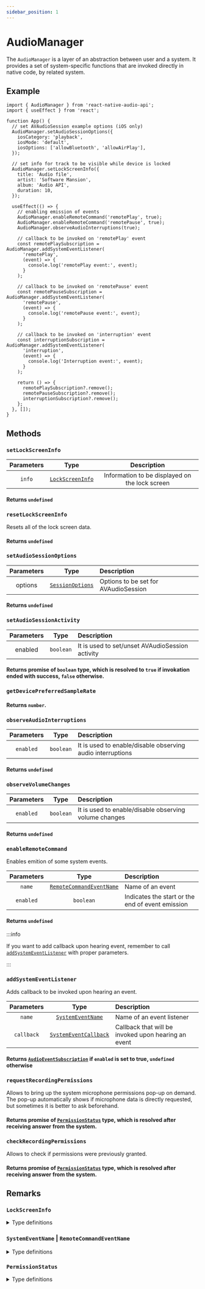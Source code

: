 ```yaml
---
sidebar_position: 1
---
```



# AudioManager

The `AudioManager` is a layer of an abstraction between user and a system.
It provides a set of system-specific functions that are invoked directly in native code, by related system.

## Example

```tsx
import { AudioManager } from 'react-native-audio-api';
import { useEffect } from 'react';

function App() {
  // set AVAudioSession example options (iOS only)
  AudioManager.setAudioSessionOptions({
    iosCategory: 'playback',
    iosMode: 'default',
    iosOptions: ['allowBluetooth', 'allowAirPlay'],
  });

  // set info for track to be visible while device is locked
  AudioManager.setLockScreenInfo({
    title: 'Audio file',
    artist: 'Software Mansion',
    album: 'Audio API',
    duration: 10,
  });

  useEffect(() => {
    // enabling emission of events
    AudioManager.enableRemoteCommand('remotePlay', true);
    AudioManager.enableRemoteCommand('remotePause', true);
    AudioManager.observeAudioInterruptions(true);

    // callback to be invoked on 'remotePlay' event
    const remotePlaySubscription = AudioManager.addSystemEventListener(
      'remotePlay',
      (event) => {
        console.log('remotePlay event:', event);
      }
    );

    // callback to be invoked on 'remotePause' event
    const remotePauseSubscription = AudioManager.addSystemEventListener(
      'remotePause',
      (event) => {
        console.log('remotePause event:', event);
      }
    );

    // callback to be invoked on 'interruption' event
    const interruptionSubscription = AudioManager.addSystemEventListener(
      'interruption',
      (event) => {
        console.log('Interruption event:', event);
      }
    );

    return () => {
      remotePlaySubscription?.remove();
      remotePauseSubscription?.remove();
      interruptionSubscription?.remove();
    };
  }, []);
}
```

## Methods

### `setLockScreenInfo`

| Parameters |                           Type                           |                  Description                   |
| :--------: | :------------------------------------------------------: | :--------------------------------------------: |
|   `info`   | [`LockScreenInfo`](/system/audio-manager#lockscreeninfo) | Information to be displayed on the lock screen |

#### Returns `undefined`

### `resetLockScreenInfo`

Resets all of the lock screen data.

#### Returns `undefined`

### `setAudioSessionOptions` <OnlyiOS />

| Parameters |                           Type                           | Description                          |
| :--------: | :------------------------------------------------------: | :----------------------------------- |
|  options   | [`SessionOptions`](/system/audio-manager#sessionoptions) | Options to be set for AVAudioSession |

#### Returns `undefined`

### `setAudioSessionActivity` <OnlyiOS />

| Parameters |   Type    | Description                                     |
| :--------: | :-------: | :---------------------------------------------- |
|  enabled   | `boolean` | It is used to set/unset AVAudioSession activity |

#### Returns promise of `boolean` type, which is resolved to `true` if invokation ended with success, `false` otherwise.

### `getDevicePreferredSampleRate`

#### Returns `number`.

### `observeAudioInterruptions`

| Parameters |   Type    | Description                                                |
| :--------: | :-------: | :--------------------------------------------------------- |
| `enabled`  | `boolean` | It is used to enable/disable observing audio interruptions |

#### Returns `undefined`

### `observeVolumeChanges`

| Parameters |   Type    | Description                                           |
| :--------: | :-------: | :---------------------------------------------------- |
| `enabled`  | `boolean` | It is used to enable/disable observing volume changes |

#### Returns `undefined`

### `enableRemoteCommand`

Enables emition of some system events.

| Parameters |                                           Type                                            | Description                                      |
| :--------: | :---------------------------------------------------------------------------------------: | :----------------------------------------------- |
|   `name`   | [`RemoteCommandEventName`](/system/audio-manager#systemeventname--remotecommandeventname) | Name of an event                                 |
| `enabled`  |                                         `boolean`                                         | Indicates the start or the end of event emission |

#### Returns `undefined`

:::info

If you want to add callback upon hearing event, remember to call [`addSystemEventListener`](/system/audio-manager#addsystemeventlistener)
with proper parameters.

:::

### `addSystemEventListener`

Adds callback to be invoked upon hearing an event.

| Parameters |                                          Type                                          | Description                                         |
| :--------: | :------------------------------------------------------------------------------------: | :-------------------------------------------------- |
|   `name`   |   [`SystemEventName`](/system/audio-manager#systemeventname--remotecommandeventname)   | Name of an event listener                           |
| `callback` | [`SystemEventCallback`](/system/audio-manager#systemeventname--remotecommandeventname) | Callback that will be invoked upon hearing an event |

#### Returns [`AudioEventSubscription`](/system/audio-manager#audioeventsubscription) if `enabled` is set to true, `undefined` otherwise

### `requestRecordingPermissions`

Allows to bring up the system microphone permissions pop-up on demand. The pop-up automatically shows if microphone data
is directly requested, but sometimes it is better to ask beforehand.

#### Returns promise of [`PermissionStatus`](/system/audio-manager#permissionstatus) type, which is resolved after receiving answer from the system.

### `checkRecordingPermissions`

Allows to check if permissions were previously granted.

#### Returns promise of [`PermissionStatus`](/system/audio-manager#permissionstatus) type, which is resolved after receiving answer from the system.

## Remarks

### `LockScreenInfo`

<details>
<summary>Type definitions</summary>
```typescript
interface BaseLockScreenInfo {
  [key: string]: string | boolean | number | undefined;
}

//state_playing if track is played, state_paused otherwise
type MediaState = 'state_playing' | 'state_paused';

interface LockScreenInfo extends BaseLockScreenInfo {
title?: string; //title of the track
artwork?: string; //uri to the artwork
artist?: string; //name of the artist
album?: string; //name of the album
duration?: number; //duration in seconds
description?: string; // android only, description of the track
state?: MediaState;
speed?: number; //playback rate
elapsedTime?: number; //elapsed time of an audio in seconds
}

````
</details>

### `SessionOptions`

<details>
<summary>Type definitions</summary>
```typescript
type IOSCategory =
  | 'record'
  | 'ambient'
  | 'playback'
  | 'multiRoute'
  | 'soloAmbient'
  | 'playAndRecord';

type IOSMode =
  | 'default'
  | 'gameChat'
  | 'videoChat'
  | 'voiceChat'
  | 'measurement'
  | 'voicePrompt'
  | 'spokenAudio'
  | 'moviePlayback'
  | 'videoRecording';

type IOSOption =
  | 'duckOthers'
  | 'allowAirPlay'
  | 'mixWithOthers'
  | 'allowBluetooth'
  | 'defaultToSpeaker'
  | 'allowBluetoothA2DP'
  | 'overrideMutedMicrophoneInterruption'
  | 'interruptSpokenAudioAndMixWithOthers';

interface SessionOptions {
  iosMode?: IOSMode;
  iosOptions?: IOSOption[];
  iosCategory?: IOSCategory;
}
````

</details>

### `SystemEventName` | `RemoteCommandEventName`

<details>
<summary>Type definitions</summary>
```typescript
interface EventEmptyType {}

interface EventTypeWithValue {
value: number;
}

interface OnInterruptionEventType {
type: 'ended' | 'began'; //if interruption event has started or ended
shouldResume: boolean; //if we should resume playing after interruption
}

interface OnRouteChangeEventType {
reason:
| 'Unknown'
| 'Override'
| 'CategoryChange'
| 'WakeFromSleep'
| 'NewDeviceAvailable'
| 'OldDeviceUnavailable'
| 'ConfigurationChange'
| 'NoSuitableRouteForCategory';
}

// visit https://developer.apple.com/documentation/mediaplayer/mpremotecommandcenter?language=objc
// for further info
interface RemoteCommandEvents {
remotePlay: EventEmptyType;
remotePause: EventEmptyType;
remoteStop: EventEmptyType;
remoteTogglePlayPause: EventEmptyType; // iOS only
remoteChangePlaybackRate: EventTypeWithValue;
remoteNextTrack: EventEmptyType;
remotePreviousTrack: EventEmptyType;
remoteSkipForward: EventTypeWithValue;
remoteSkipBackward: EventTypeWithValue; // iOS only
remoteSeekForward: EventEmptyType; // iOS only
remoteSeekBackward: EventEmptyType;
remoteChangePlaybackPosition: EventTypeWithValue;
}

type SystemEvents = RemoteCommandEvents & {
volumeChange: EventTypeWithValue; //triggered when volume level is changed
interruption: OnInterruptionEventType; //triggered when f.e. some app wants to play music when we are playing
routeChange: OnRouteChangeEventType; //change of output f.e. from speaker to headphones, events are always emitted!
};

type RemoteCommandEventName = keyof RemoteCommandEvents;
type SystemEventName = keyof SystemEvents;
type SystemEventCallback<Name extends SystemEventName> = (
event: SystemEvents[Name]
) => void;

````
</details>


### `AudioEventSubscription`

<details>
<summary>Type definitions</summary>
```typescript
class AudioEventSubscription {
  private readonly audioEventEmitter: AudioEventEmitter;
  private readonly eventName: AudioEventName;
  /** @internal */
  public readonly subscriptionId: string;

  constructor(
    subscriptionId: string,
    eventName: AudioEventName,
    audioEventEmitter: AudioEventEmitter
  ) {
    this.subscriptionId = subscriptionId;
    this.eventName = eventName;
    this.audioEventEmitter = audioEventEmitter;
  }

  public remove(): void {
    this.audioEventEmitter.removeAudioEventListener(
      this.eventName,
      this.subscriptionId
    );
  }
}
````

</details>

### `PermissionStatus`

<details>
  <summary>Type definitions</summary>
  ```typescript type PermissionStatus = 'Undetermined' | 'Denied' | 'Granted';
  ```
</details>
